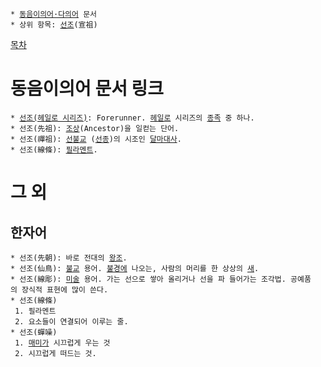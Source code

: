  * [[동음이의어·다의어]] 문서
 * 상위 항목: [[선조]](宣祖)

[[목차]]
= 동음이의어 문서 링크 =
 * [[선조(헤일로 시리즈)]]: Forerunner. [[헤일로]] 시리즈의 [[종족]] 중 하나.
 * 선조(先祖): [[조상]](Ancestor)을 일컫는 단어.
 * 선조(禪祖): [[선]]불교 ([[선종]])의 시조인 [[달마]]대사.
 * 선조(線條): [[필라멘트]].

= 그 외 =
== 한자어 ==
 * 선조(先朝): 바로 전대의 [[왕조]].
 * 선조(仙鳥): [[불교]] 용어. [[불경]]에 나오는, 사람의 머리를 한 상상의 [[새]].
 * 선조(線彫): [[미술]] 용어. 가는 선으로 쌓아 올리거나 선을 파 들어가는 조각법. 공예품의 장식적 표현에 많이 쓴다.
 * 선조(線條)
  1. 필라멘트
  2. 요소들이 연결되어 이루는 줄.
 * 선조(蟬噪)
  1. [[매미]]가 시끄럽게 우는 것
  2. 시끄럽게 떠드는 것.
